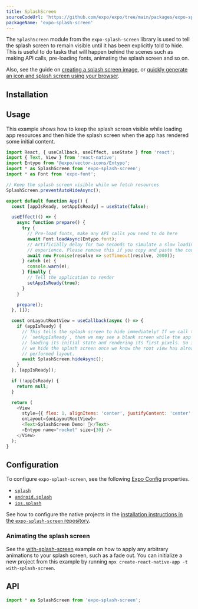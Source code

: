 ```yaml
---
title: SplashScreen
sourceCodeUrl: 'https://github.com/expo/expo/tree/main/packages/expo-splash-screen'
packageName: 'expo-splash-screen'
---
```



The `SplashScreen` module from the `expo-splash-screen` library is used to tell the splash screen to remain visible until it has been explicitly told to hide. This is useful to do tasks that will happen behind the scenes such as making API calls, pre-loading fonts, animating the splash screen and so on.

Also, see the guide on [creating a splash screen image](/develop/user-interface/splash-screen/), or [quickly generate an icon and splash screen using your browser](https://buildicon.netlify.app/).

<PlatformsSection android emulator ios simulator />

## Installation

<APIInstallSection />

## Usage

This example shows how to keep the splash screen visible while loading app resources and then hide the splash screen when the app has rendered some initial content.

```js
import React, { useCallback, useEffect, useState } from 'react';
import { Text, View } from 'react-native';
import Entypo from '@expo/vector-icons/Entypo';
import * as SplashScreen from 'expo-splash-screen';
import * as Font from 'expo-font';

// Keep the splash screen visible while we fetch resources
SplashScreen.preventAutoHideAsync();

export default function App() {
  const [appIsReady, setAppIsReady] = useState(false);

  useEffect(() => {
    async function prepare() {
      try {
        // Pre-load fonts, make any API calls you need to do here
        await Font.loadAsync(Entypo.font);
        // Artificially delay for two seconds to simulate a slow loading
        // experience. Please remove this if you copy and paste the code!
        await new Promise(resolve => setTimeout(resolve, 2000));
      } catch (e) {
        console.warn(e);
      } finally {
        // Tell the application to render
        setAppIsReady(true);
      }
    }

    prepare();
  }, []);

  const onLayoutRootView = useCallback(async () => {
    if (appIsReady) {
      // This tells the splash screen to hide immediately! If we call this after
      // `setAppIsReady`, then we may see a blank screen while the app is
      // loading its initial state and rendering its first pixels. So instead,
      // we hide the splash screen once we know the root view has already
      // performed layout.
      await SplashScreen.hideAsync();
    }
  }, [appIsReady]);

  if (!appIsReady) {
    return null;
  }

  return (
    <View
      style={{ flex: 1, alignItems: 'center', justifyContent: 'center' }}
      onLayout={onLayoutRootView}>
      <Text>SplashScreen Demo! 👋</Text>
      <Entypo name="rocket" size={30} />
    </View>
  );
}
```

## Configuration

To configure `expo-splash-screen`, see the following [Expo Config](/workflow/configuration/) properties.

- [`splash`](../config/app.mdx#splash)
- [`android.splash`](../config/app.mdx#splash-2)
- [`ios.splash`](../config/app.mdx#splash-1)

<ConfigReactNative>

See how to configure the native projects in the [installation instructions in the `expo-splash-screen` repository](https://github.com/expo/expo/tree/main/packages/expo-splash-screen#-installation-in-bare-react-native-projects).

</ConfigReactNative>

### Animating the splash screen

See the [with-splash-screen](https://github.com/expo/examples/tree/master/with-splash-screen) example on how to apply any arbitrary animations to your splash screen, such as a fade out. You can initialize a new project from this example by running `npx create-react-native-app -t with-splash-screen`.

## API

```js
import * as SplashScreen from 'expo-splash-screen';
```

<APISection packageName="expo-splash-screen" apiName="SplashScreen" />
